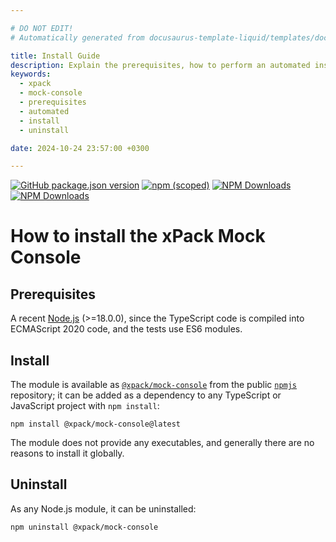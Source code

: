 ```yaml
---

# DO NOT EDIT!
# Automatically generated from docusaurus-template-liquid/templates/docusaurus.

title: Install Guide
description: Explain the prerequisites, how to perform an automated installation, how to uninstall.
keywords:
  - xpack
  - mock-console
  - prerequisites
  - automated
  - install
  - uninstall

date: 2024-10-24 23:57:00 +0300

---
```


[![GitHub package.json version](https://img.shields.io/github/package-json/v/xpack/mock-console-ts)](https://github.com/xpack/mock-console-ts/blob/mater/package.json)
[![npm (scoped)](https://img.shields.io/npm/v/@xpack/mock-console.svg)](https://www.npmjs.com/package/@xpack/mock-console/)
[![NPM Downloads](https://img.shields.io/npm/dw/%40xpack%2Fmock-console)](https://www.npmjs.com/package/@xpack/mock-console/)
[![NPM Downloads](https://img.shields.io/npm/d18m/%40xpack%2Fmock-console)](https://www.npmjs.com/package/@xpack/mock-console/)

# How to install the xPack Mock Console

## Prerequisites

A recent [Node.js](https://nodejs.org) (>=18.0.0), since the TypeScript code
is compiled into ECMAScript 2020 code, and the tests use ES6 modules.

## Install

The module is available as
[`@xpack/mock-console`](https://www.npmjs.com/package/@xpack/mock-console/)
from the public [`npmjs`](https://www.npmjs.com) repository;
it can be added as a dependency to any TypeScript or JavaScript
project with `npm install`:

```console
npm install @xpack/mock-console@latest
```

The module does not provide any executables, and generally there are no
reasons to install it globally.

## Uninstall

As any Node.js module, it can be uninstalled:

```console
npm uninstall @xpack/mock-console
```
